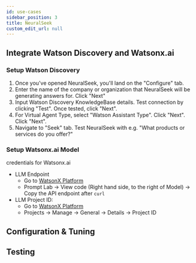 ```yaml
---
id: use-cases
sidebar_position: 3
title: NeuralSeek
custom_edit_url: null
---
```


## Integrate Watson Discovery and Watsonx.ai
### Setup Watson Discovery<a name="setup-NS"></a>
1. Once you've opened NeuralSeek, you'll land on the "Configure" tab. 
1. Enter the name of the company or organization that NeuralSeek will be generating answers for. Click "Next"
1. Input Watson Discovery KnowledgeBase details. Test connection by clicking "Test". Once tested, click "Next".
1. For Virtual Agent Type, select "Watson Assistant Type". Click "Next". Click "Next". 
1. Navigate to "Seek" tab. Test NeuralSeek with e.g. "What products or services do you offer?"

### Setup Watsonx.ai Model
credentials for Watsonx.ai 
- LLM Endpoint
    - Go to [WatsonX Platform](https://dataplatform.cloud.ibm.com/wx/home?context=wx)
    - Prompt Lab -> View code (Right hand side, to the right of Model) -> Copy the API endpoint after `curl`
- LLM Project ID: 
    - Go to [WatsonX Platform](https://dataplatform.cloud.ibm.com/wx/home?context=wx)
    - Projects -> Manage -> General -> Details -> Project ID

## Configuration & Tuning

## Testing